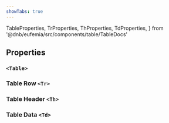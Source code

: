 ```yaml
---
showTabs: true
---
```


  TableProperties,
  TrProperties,
  ThProperties,
  TdProperties,
} from '@dnb/eufemia/src/components/table/TableDocs'

## Properties

### `<Table>`

<PropertiesTable props={TableProperties} showDefaultValue />

### Table Row `<Tr>`

<PropertiesTable props={TrProperties} showDefaultValue />

### Table Header `<Th>`

<PropertiesTable props={ThProperties} showDefaultValue />

### Table Data `<Td>`

<PropertiesTable props={TdProperties} showDefaultValue />
